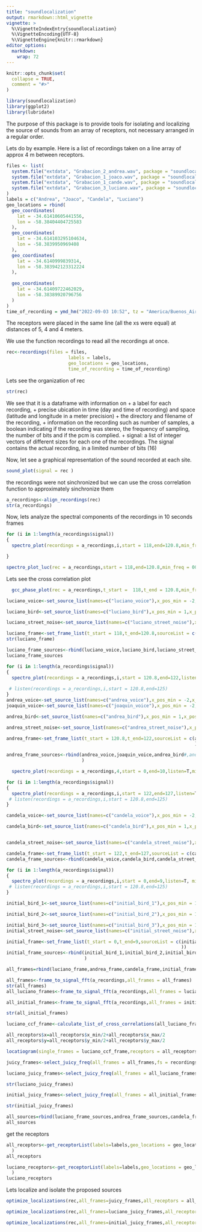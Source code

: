 ```yaml
---
title: "soundlocalization"
output: rmarkdown::html_vignette
vignette: >
  %\VignetteIndexEntry{soundlocalization}
  %\VignetteEncoding{UTF-8}
  %\VignetteEngine{knitr::rmarkdown}
editor_options: 
  markdown: 
    wrap: 72
---
```


```r
knitr::opts_chunk$set(
  collapse = TRUE,
  comment = "#>"
)
```

```r
library(soundlocalization)
library(ggplot2)
library(lubridate)
```

The purpose of this package is to provide tools for isolating and
localizing the source of sounds from an array of receptors, not
necessary arranged in a regular order.

Lets do by example. Here is a list of recordings taken on a line array
of approx 4 m between receptors.

```r
files <- list(
  system.file("extdata", "Grabacion_2_andrea.wav", package = "soundlocalization"),
  system.file("extdata", "Grabacion_1_joaco.wav", package = "soundlocalization"),
  system.file("extdata", "Grabacion_1_cande.wav", package = "soundlocalization"),
  system.file("extdata", "Grabacion_3_luciano.wav", package = "soundlocalization")
)
labels = c("Andrea", "Joaco", "Candela", "Luciano")
geo_locations = rbind(
  geo_coordinates(
    lat = -34.61410605441556,
    lon = -58.38404404725583
  ),
  geo_coordinates(
    lat = -34.614103295104634,
    lon = -58.3839950969408
  ),
  geo_coordinates(
    lat = -34.6140999839314,
    lon = -58.383942123312224
  ),
  
  geo_coordinates(
    lat = -34.61409722462029,
    lon = -58.38389920796756
  )
)
time_of_recording = ymd_hm("2022-09-03 10:52", tz = "America/Buenos_Aires")
```

The receptors were placed in the same line (all the xs were equal) at
distances of 5, 4 and 4 meters.

We use the function recordings to read all the recordings at once.

```r
rec<-recordings(files = files,
                       labels = labels,
                       geo_locations = geo_locations, 
                       time_of_recording = time_of_recording)

```

Lets see the organization of rec

```r
str(rec)
```

We see that it is a dataframe with information on + a label for each
recording, + precise ubication in time (day and time of recording) and
space (latitude and longitude in a meter precision) + the directory and
filename of the recording, + information on the recording such as number
of samples, a boolean indicating if the recording was stereo, the
frequency of sampling, the number of bits and if the pcm is complied. +
signal: a list of integer vectors of different sizes for each one of the
recordings. The signal contains the actual recording, in a limited
number of bits (16)

Now, let see a graphical representation of the sound recorded at each
site.

```r
sound_plot(signal = rec )

```

the recordings were not sinchronized but we can use the cross
correlation function to approximately sinchronize them

```r
a_recordings<-align_recordings(rec)
str(a_recordings)
```

Now, lets analyze the spectral components of the recordings in 10
seconds frames

```r
for (i in 1:length(a_recordings$signal))
{
  spectro_plot(recordings = a_recordings,i,start = 118,end=120.8,min_freq = 00,max_freq = 10000,listen = T)

}
```

```r
spectro_plot_luc(rec = a_recordings,start = 118,end=120.8,min_freq = 00,max_freq = 6000,window_length_meters = 20)

```

Lets see the cross correlation plot

```r
  gcc_phase_plot(rec = a_recordings,t_start =  118,t_end = 120.8,min_freq = 500,max_freq = 6000,lag_window_in_meters = 20,remove_if_z_is_greater_than=5)
```

```r
luciano_voice<-set_source_list(names=c("luciano_voice"),x_pos_min = -2,x_pos_max = 2, y_pos_min = 11.3,y_pos_max = 15.3,min_freq =500,max_freq = 2000 )

luciano_bird<-set_source_list(names=c("luciano_bird"),x_pos_min = 1,x_pos_max = 50, y_pos_min = -10,y_pos_max = 25,min_freq =3000,max_freq = 6000 )

luciano_street_noise<-set_source_list(names=c("luciano_street_noise"),x_pos_min = 20,x_pos_max = 200, y_pos_min = -200,y_pos_max = 200,min_freq =000,max_freq = 500 )
```

```r
luciano_frame<-set_frame_list(t_start = 118,t_end=120.8,sourceList = c(luciano_voice$names,luciano_bird$names,luciano_street_noise$names))
str(luciano_frame)
```

```r
luciano_frame_sources<-rbind(luciano_voice,luciano_bird,luciano_street_noise)
luciano_frame_sources
```

```r
for (i in 1:length(a_recordings$signal))
{
  spectro_plot(recordings = a_recordings,i,start = 120.8,end=122,listen=T,min_freq = 00,max_f=500,listen_freq = 1)
  
 # listen(recordings = a_recordings,i,start = 120.8,end=125)
}
andrea_voice<-set_source_list(names=c("andrea_voice"),x_pos_min = -2,x_pos_max = 2, y_pos_min = -2,y_pos_max = 2,min_freq =500,max_freq = 3500 )
joaquin_voice<-set_source_list(names=c("joaquin_voice"),x_pos_min = -2,x_pos_max = 2, y_pos_min = 2.5,y_pos_max = 6.5,min_freq =500,max_freq = 2500 )

andrea_bird<-set_source_list(names=c("andrea_bird"),x_pos_min = 1,x_pos_max = 50, y_pos_min = -10,y_pos_max = 25,min_freq =3000,max_freq = 6000 )

andrea_street_noise<-set_source_list(names=c("andrea_street_noise"),x_pos_min = 20,x_pos_max = 200, y_pos_min = -200,y_pos_max = 200,min_freq =000,max_freq = 500 )
```

```r
andrea_frame<-set_frame_list(t_start = 120.8,t_end=122,sourceList = c(andrea_voice$names,joaquin_voice$names,andrea_bird$names#,andrea_street_noise$names)
                                                                      ))

andrea_frame_sources<-rbind(andrea_voice,joaquin_voice,andrea_bird#,andrea_street_noise
                            )
```

```r
  spectro_plot(recordings = a_recordings,4,start = 0,end=10,listen=T,min_freq = 2500,max_f=4500,listen_freq = 1)

```

```r
for (i in 1:length(a_recordings$signal))
{
  spectro_plot(recordings = a_recordings,i,start = 122,end=127,listen=T, min_freq = 500,max_freq = 4000)
 # listen(recordings = a_recordings,i,start = 120.8,end=125)
}

candela_voice<-set_source_list(names=c("candela_voice"),x_pos_min = -2,x_pos_max = 2, y_pos_min = 7,y_pos_max = 11,min_freq =500,max_freq = 3000 )

candela_bird<-set_source_list(names=c("candela_bird"),x_pos_min = 1,x_pos_max = 50, y_pos_min = -10,y_pos_max = 25,min_freq =3000,max_freq = 6000 )


candela_street_noise<-set_source_list(names=c("candela_street_noise"),x_pos_min = 20,x_pos_max = 200, y_pos_min = -200,y_pos_max = 200,min_freq =000,max_freq = 500 )
```

```r
candela_frame<-set_frame_list(t_start = 122,t_end=127,sourceList = c(candela_voice$names,candela_bird$names,candela_street_noise$names))
candela_frame_sources<-rbind(candela_voice,candela_bird,candela_street_noise)
```

```r
for (i in 1:length(a_recordings$signal))
{
  spectro_plot(recordings = a_recordings,i,start = 0,end=9,listen=T, min_freq = 2500,max_freq = 4000)
 # listen(recordings = a_recordings,i,start = 120.8,end=125)
}

initial_bird_1<-set_source_list(names=c("initial_bird_1"),x_pos_min = 1,x_pos_max = 50, y_pos_min = -20,y_pos_max = 25,min_freq =2000,max_freq = 6000 )

initial_bird_2<-set_source_list(names=c("initial_bird_2"),x_pos_min = 1,x_pos_max = 50, y_pos_min = -10,y_pos_max = 25,min_freq =2000,max_freq = 6000 )

initial_bird_3<-set_source_list(names=c("initial_bird_3"),x_pos_min = 1,x_pos_max = 50, y_pos_min = -10,y_pos_max = 35,min_freq =2000,max_freq = 6000 )
initial_street_noise<-set_source_list(names=c("initial_street_noise"),x_pos_min = 20,x_pos_max = 200, y_pos_min = -200,y_pos_max = 200,min_freq =000,max_freq = 500 )
```

```r
initial_frame<-set_frame_list(t_start = 0,t_end=9,sourceList = c(initial_bird_1$names,initial_bird_2$names,initial_bird_3$names#,initial_street_noise$names
                                                                 ))
initial_frame_sources<-rbind(initial_bird_1,initial_bird_2,initial_bird_3#,initial_street_noise
                             )

```

```r
all_frames=rbind(luciano_frame,andrea_frame,candela_frame,initial_frame)

```

```r
all_frames<-frame_to_signal_fft(a_recordings,all_frames = all_frames)
str(all_frames)
all_luciano_frames<-frame_to_signal_fft(a_recordings,all_frames = luciano_frame)
```

```r
all_initial_frames<-frame_to_signal_fft(a_recordings,all_frames = initial_frame)

str(all_initial_frames)
```

```r
luciano_ccf_frame<-calculate_list_of_cross_correlations(all_luciano_frames)
```

```r

all_receptors$x=all_receptors$x_min/2+all_receptors$x_max/2
all_receptors$y=all_receptors$y_min/2+all_receptors$y_max/2

locatiogram(single_frames = luciano_ccf_frame,receptors = all_receptors)->locatio_luciano
```

```r
juicy_frames<-select_juicy_freq(all_frames = all_frames,fs = recordings$meta_data$fs[1],min_freq = 1000,fraction = 0.002)

luciano_juicy_frames<-select_juicy_freq(all_frames = all_luciano_frames,fs = recordings$meta_data$fs[1],min_freq = 500,fraction = 0.05)

str(luciano_juicy_frames)
```

```r
initial_juicy_frames<-select_juicy_freq(all_frames = all_initial_frames,fs = recordings$meta_data$fs[1],min_freq = 4000,fraction = 0.002)

str(initial_juicy_frames)
```

```r
all_sources=rbind(luciano_frame_sources,andrea_frame_sources,candela_frame_sources,initial_frame_sources)
all_sources


```

get the receptors

```r


all_receptors<-get_receptorList(labels=labels,geo_locations = geo_locations,origin =geo_locations[1,],x_axis = geo_locations[2,],pos_error = 2,Gain_error_factor =200,lag_error = 30,all_frames
  )
all_receptors
```

```r
luciano_receptors<-get_receptorList(labels=labels,geo_locations = geo_locations,origin =geo_locations[1,],x_axis = geo_locations[2,],pos_error = 2,Gain_error_factor =200,lag_error = 30,all_luciano_frames
  )
luciano_receptors

```

Lets localize and isolate the proposed sources

```r
optimize_localizations(rec,all_frames=juicy_frames,all_receptors = all_receptors,all_sources =all_sources ,lambda = 0,algorithm = "stogo",maxeval = 1000)
```

```r
optimize_localizations(rec,all_frames=luciano_juicy_frames,all_receptors = luciano_receptors,all_sources =luciano_frame_sources ,lambda = 0)->luciano_opt

```

```r
optimize_localizations(rec,all_frames=initial_juicy_frames,all_receptors = all_receptors,all_sources =initial_frame_sources ,lambda = 0,algorithm = "sbplx")->initial_opt

```
